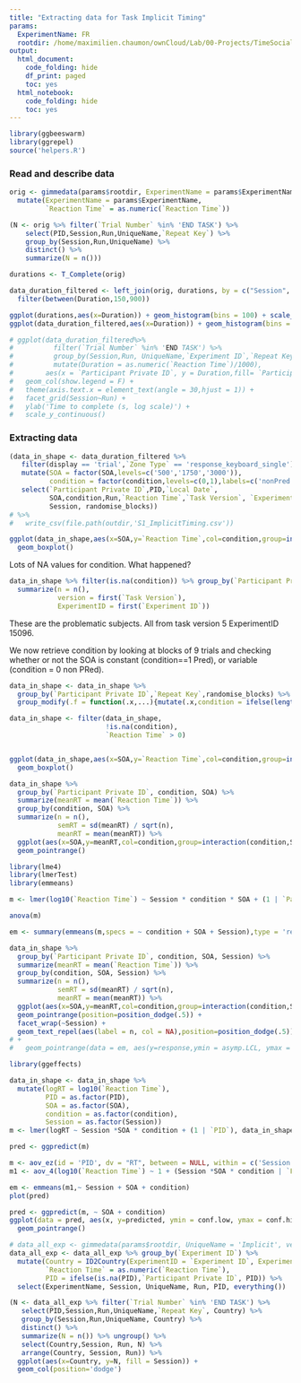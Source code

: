 ```yaml
---
title: "Extracting data for Task Implicit Timing"
params:
  ExperimentName: FR
  rootdir: /home/maximilien.chaumon/ownCloud/Lab/00-Projects/TimeSocialDistancing/DATA/data_exp_201215
output:
  html_document:
    code_folding: hide
    df_print: paged
    toc: yes
  html_notebook:
    code_folding: hide
    toc: yes
---
```



```r
library(ggbeeswarm)
library(ggrepel)
source('helpers.R')
```

### Read and describe data

```r

orig <- gimmedata(params$rootdir, ExperimentName = params$ExperimentName, UniqueName = 'Implicit', verbose = F) %>%
  mutate(ExperimentName = params$ExperimentName,
         `Reaction Time` = as.numeric(`Reaction Time`))

(N <- orig %>% filter(`Trial Number` %in% 'END TASK') %>%
    select(PID,Session,Run,UniqueName,`Repeat Key`) %>%
    group_by(Session,Run,UniqueName) %>%
    distinct() %>%
    summarize(N = n()))

```


```r

durations <- T_Complete(orig)

data_duration_filtered <- left_join(orig, durations, by = c("Session", "UniqueName", "Run", "Experiment ID", "Repeat Key", "Participant Private ID")) %>%
  filter(between(Duration,150,900))

ggplot(durations,aes(x=Duration)) + geom_histogram(bins = 100) + scale_x_log10() + geom_vline(xintercept = 150) + geom_vline(xintercept = 900)
ggplot(data_duration_filtered,aes(x=Duration)) + geom_histogram(bins = 100) + scale_x_log10() + geom_vline(xintercept = 150) + geom_vline(xintercept = 900)

# ggplot(data_duration_filtered%>% 
#          filter(`Trial Number` %in% 'END TASK') %>%
#          group_by(Session,Run, UniqueName,`Experiment ID`,`Repeat Key`) %>%
#          mutate(Duration = as.numeric(`Reaction Time`)/1000),
#        aes(x = `Participant Private ID`, y = Duration,fill= `Participant Private ID`)) +
#   geom_col(show.legend = F) +
#   theme(axis.text.x = element_text(angle = 30,hjust = 1)) +
#   facet_grid(Session~Run) +
#   ylab('Time to complete (s, log scale)') +
#   scale_y_continuous()

```

### Extracting data

```r

(data_in_shape <- data_duration_filtered %>%
   filter(display == 'trial',`Zone Type` == 'response_keyboard_single') %>%
   mutate(SOA = factor(SOA,levels=c('500','1750','3000')),
          condition = factor(condition,levels=c(0,1),labels=c('nonPred','Pred'))) %>%
   select(`Participant Private ID`,PID,`Local Date`,
          SOA,condition,Run,`Reaction Time`,`Task Version`, `Experiment ID`,`Repeat Key`,
          Session, randomise_blocks))
# %>%
#   write_csv(file.path(outdir,'S1_ImplicitTiming.csv'))
```


```r
ggplot(data_in_shape,aes(x=SOA,y=`Reaction Time`,col=condition,group=interaction(condition,SOA))) +
  geom_boxplot()
```

Lots of NA values for condition. What happened?

```r
data_in_shape %>% filter(is.na(condition)) %>% group_by(`Participant Private ID`) %>%
  summarize(n = n(),
            version = first(`Task Version`),
            ExperimentID = first(`Experiment ID`))
```

These are the problematic subjects. All from task version 5 ExperimentID 15096.

We now retrieve condition by looking at blocks of 9 trials and checking whether or not the SOA is constant (condition==1 Pred), or variable (condition = 0 non PRed).

```r
data_in_shape <- data_in_shape %>% 
  group_by(`Participant Private ID`,`Repeat Key`,randomise_blocks) %>%
  group_modify(.f = function(.x,...){mutate(.x,condition = ifelse(length(unique(.x$SOA)) == 1,'Pred','nonPred'))})

```

```r

data_in_shape <- filter(data_in_shape,
                        !is.na(condition),
                        `Reaction Time` > 0)


ggplot(data_in_shape,aes(x=SOA,y=`Reaction Time`,col=condition,group=interaction(condition,SOA))) +
  geom_boxplot()

```


```r
data_in_shape %>% 
  group_by(`Participant Private ID`, condition, SOA) %>%
  summarize(meanRT = mean(`Reaction Time`)) %>%
  group_by(condition, SOA) %>%
  summarize(n = n(),
            semRT = sd(meanRT) / sqrt(n),
            meanRT = mean(meanRT)) %>%
  ggplot(aes(x=SOA,y=meanRT,col=condition,group=interaction(condition,SOA),ymin = meanRT - semRT, ymax = meanRT + semRT)) +
  geom_pointrange()

```

```r
library(lme4)
library(lmerTest)
library(emmeans)

m <- lmer(log10(`Reaction Time`) ~ Session * condition * SOA + (1 | `Participant Private ID`), data_in_shape )

anova(m)

em <- summary(emmeans(m,specs = ~ condition + SOA + Session),type = 'response',bias.adj = T)

data_in_shape %>% 
  group_by(`Participant Private ID`, condition, SOA, Session) %>%
  summarize(meanRT = mean(`Reaction Time`)) %>%
  group_by(condition, SOA, Session) %>%
  summarize(n = n(),
            semRT = sd(meanRT) / sqrt(n),
            meanRT = mean(meanRT)) %>%
  ggplot(aes(x=SOA,y=meanRT,col=condition,group=interaction(condition,SOA),ymin = meanRT - semRT, ymax = meanRT + semRT)) +
  geom_pointrange(position=position_dodge(.5)) +
  facet_wrap(~Session) +
  geom_text_repel(aes(label = n, col = NA),position=position_dodge(.5))
# + 
#   geom_pointrange(data = em, aes(y=response,ymin = asymp.LCL, ymax = asymp.UCL),shape = 2)

```

```r
library(ggeffects)

data_in_shape <- data_in_shape %>%
  mutate(logRT = log10(`Reaction Time`),
         PID = as.factor(PID),
         SOA = as.factor(SOA),
         condition = as.factor(condition),
         Session = as.factor(Session))
m <- lmer(logRT ~ Session *SOA * condition + (1 | `PID`), data_in_shape )

pred <- ggpredict(m)

m <- aov_ez(id = 'PID', dv = "RT", between = NULL, within = c('Session', 'SOA', 'condition'), data = data_in_shape )
m1 <- aov_4(log10(`Reaction Time`) ~ 1 + (Session *SOA * condition | `PID`), data = data_in_shape )

em <- emmeans(m1,~ Session + SOA + condition)
plot(pred)

pred <- ggpredict(m, ~ SOA + condition)
ggplot(data = pred, aes(x, y=predicted, ymin = conf.low, ymax = conf.high, group = group, col = group)) +
  geom_pointrange()


```


```r
# data_all_exp <- gimmedata(params$rootdir, UniqueName = 'Implicit', verbose = F) %>%
data_all_exp <- data_all_exp %>% group_by(`Experiment ID`) %>%
  mutate(Country = ID2Country(ExperimentID = `Experiment ID`, ExperimentIDs = ExperimentIDs),
         `Reaction Time` = as.numeric(`Reaction Time`),
         PID = ifelse(is.na(PID),`Participant Private ID`, PID)) %>%
  select(ExperimentName, Session, UniqueName, Run, PID, everything())

```

```r
(N <- data_all_exp %>% filter(`Trial Number` %in% 'END TASK') %>%
   select(PID,Session,Run,UniqueName,`Repeat Key`, Country) %>%
   group_by(Session,Run,UniqueName, Country) %>%
   distinct() %>%
   summarize(N = n()) %>% ungroup() %>%
   select(Country,Session, Run, N) %>%
   arrange(Country, Session, Run)) %>%
  ggplot(aes(x=Country, y=N, fill = Session)) +
  geom_col(position='dodge')

```


